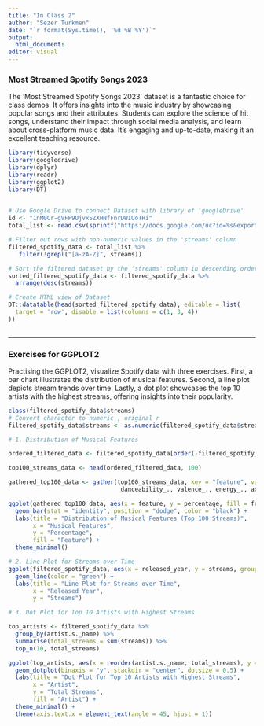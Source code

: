 ```yaml
---
title: "In Class 2"
author: "Sezer Turkmen"
date: "`r format(Sys.time(), '%d %B %Y')`"
output: 
  html_document:
editor: visual
---
```


### Most Streamed Spotify Songs 2023

The 'Most Streamed Spotify Songs 2023' dataset is a fantastic choice for class demos. It offers insights into the music industry by showcasing popular songs and their attributes. Students can explore the science of hit songs, understand their impact through social media analysis, and learn about cross-platform music data. It's engaging and up-to-date, making it an excellent teaching resource.

```r

library(tidyverse)
library(googledrive)
library(dplyr)
library(readr)
library(ggplot2)
library(DT)
 
```

```r
# Use Google Drive to connect Dataset with library of 'googleDrive'
id <- "1nM0Cr-gVFF9UjvxSZXHNfFnrDWIUoTHi"
total_list <- read.csv(sprintf("https://docs.google.com/uc?id=%s&export=download", id))

# Filter out rows with non-numeric values in the 'streams' column
filtered_spotify_data <- total_list %>%
   filter(!grepl("[a-zA-Z]", streams))

# Sort the filtered dataset by the 'streams' column in descending order
sorted_filtered_spotify_data <- filtered_spotify_data %>%
  arrange(desc(streams))

# Create HTML view of Dataset
DT::datatable(head(sorted_filtered_spotify_data), editable = list(
  target = 'row', disable = list(columns = c(1, 3, 4))
))
 
```
---
### Exercises for GGPLOT2

Practising the GGPLOT2, visualize Spotify data with three exercises. First, a bar chart illustrates the distribution of musical features. Second, a line plot depicts stream trends over time. Lastly, a dot plot showcases the top 10 artists with the highest streams, offering insights into their popularity.


```r


class(filtered_spotify_data$streams)
# Convert character to numeric , original r
filtered_spotify_data$streams <- as.numeric(filtered_spotify_data$streams)

# 1. Distribution of Musical Features

ordered_filtered_data <- filtered_spotify_data[order(-filtered_spotify_data$streams), ]

top100_streams_data <- head(ordered_filtered_data, 100)

gathered_top100_data <- gather(top100_streams_data, key = "feature", value = "percentage",
                                danceability_., valence_., energy_., acousticness_., instrumentalness_.)

ggplot(gathered_top100_data, aes(x = feature, y = percentage, fill = feature)) +
  geom_bar(stat = "identity", position = "dodge", color = "black") +
  labs(title = "Distribution of Musical Features (Top 100 Streams)",
       x = "Musical Features",
       y = "Percentage",
       fill = "Feature") +
  theme_minimal()

# 2. Line Plot for Streams over Time
ggplot(filtered_spotify_data, aes(x = released_year, y = streams, group = 1)) +
  geom_line(color = "green") +
  labs(title = "Line Plot for Streams over Time",
       x = "Released Year",
       y = "Streams")

# 3. Dot Plot for Top 10 Artists with Highest Streams

top_artists <- filtered_spotify_data %>%
  group_by(artist.s._name) %>%
  summarise(total_streams = sum(streams)) %>%
  top_n(10, total_streams)

ggplot(top_artists, aes(x = reorder(artist.s._name, total_streams), y = total_streams, fill = artist.s._name)) +
  geom_dotplot(binaxis = "y", stackdir = "center", dotsize = 0.5) +
  labs(title = "Dot Plot for Top 10 Artists with Highest Streams",
       x = "Artist",
       y = "Total Streams",
       fill = "Artist") +
  theme_minimal() +
  theme(axis.text.x = element_text(angle = 45, hjust = 1))

 
```
